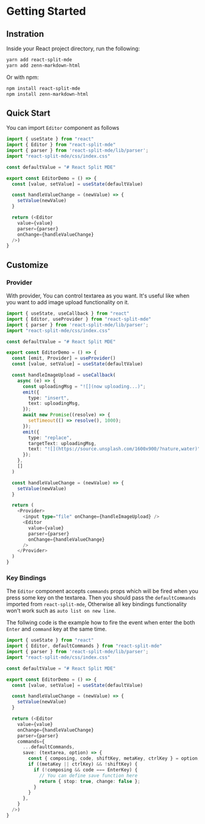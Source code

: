 # Getting Started

## Instration

Inside your React project directory, run the following:

```sh
yarn add react-split-mde
yarn add zenn-markdown-html
```

Or with npm:

```sh
npm install react-split-mde
npm install zenn-markdown-html
```

## Quick Start

You can import `Editor` component as follows

```js
import { useState } from "react"
import { Editor } from "react-split-mde"
import { parser } from 'react-split-mde/lib/parser';
import "react-split-mde/css/index.css"

const defaultValue = "# React Split MDE"

export const EditorDemo = () => {
  const [value, setValue] = useState(defaultValue)

  const handleValueChange = (newValue) => {
    setValue(newValue)
  }

  return (<Editor
    value={value}
    parser={parser}
    onChange={handleValueChange} 
  />)
}
```

## Customize

### Provider

With provider, You can control textarea as you want.
It's useful like when you want to add image upload functionality on it.


```ts
import { useState, useCallback } from "react"
import { Editor, useProvider } from "react-split-mde"
import { parser } from 'react-split-mde/lib/parser';
import "react-split-mde/css/index.css"

const defaultValue = "# React Split MDE"

export const EditorDemo = () => {
  const [emit, Provider] = useProvider()
  const [value, setValue] = useState(defaultValue)

  const handleImageUpload = useCallback(
    async (e) => {
      const uploadingMsg = "![](now uploading...)";
      emit({
        type: "insert",
        text: uploadingMsg,
      });
      await new Promise((resolve) => {
        setTimeout(() => resolve(), 1000);
      });
      emit({
        type: "replace",
        targetText: uploadingMsg,
        text: "![](https://source.unsplash.com/1600x900/?nature,water)",
      });
    },
    []
  )

  const handleValueChange = (newValue) => {
    setValue(newValue)
  }

  return (
    <Provider>
      <input type="file" onChange={handleImageUpload} />
      <Editor
        value={value}
        parser={parser}
        onChange={handleValueChange} 
      />
    </Provider>
  )
}
```

### Key Bindings

The `Editor` component accepts `commands` props which will be fired when you press some key on the textarea.
Then you should pass the `defaultCommands` imported from `react-split-mde`,
Otherwise all key bindings functionality won't work such as `auto list on new line`.

The follwing code is the example how to fire the event when enter the both `Enter` and `command` key at the same time.

```ts
import { useState } from "react"
import { Editor, defaultCommands } from "react-split-mde"
import { parser } from 'react-split-mde/lib/parser';
import "react-split-mde/css/index.css"

const defaultValue = "# React Split MDE"

export const EditorDemo = () => {
  const [value, setValue] = useState(defaultValue)

  const handleValueChange = (newValue) => {
    setValue(newValue)
  }

  return (<Editor
    value={value} 
    onChange={handleValueChange}
    parser={parser}
    commands={
      ...defaultCommands,
      save: (textarea, option) => {
        const { composing, code, shiftKey, metaKey, ctrlKey } = option;
        if ((metaKey || ctrlKey) && !shiftKey) {
          if (!composing && code === EnterKey) {
            // You can define save function here
            return { stop: true, change: false };
          }
        }
      },
    }
  />)
}
```
